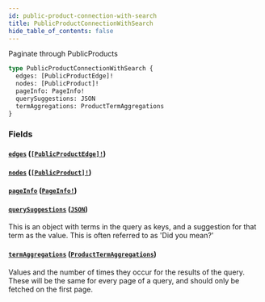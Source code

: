 ```yaml
---
id: public-product-connection-with-search
title: PublicProductConnectionWithSearch
hide_table_of_contents: false
---
```



Paginate through PublicProducts

```graphql
type PublicProductConnectionWithSearch {
  edges: [PublicProductEdge]!
  nodes: [PublicProduct]!
  pageInfo: PageInfo!
  querySuggestions: JSON
  termAggregations: ProductTermAggregations
}
```


### Fields

#### [`edges`](#) ([`[PublicProductEdge]!`](/developers/demandhq-apis/storefront-api/graphql/reference/objects/public-product-edge))




#### [`nodes`](#) ([`[PublicProduct]!`](/developers/demandhq-apis/storefront-api/graphql/reference/objects/public-product))




#### [`pageInfo`](#) ([`PageInfo!`](/developers/demandhq-apis/storefront-api/graphql/reference/objects/page-info))




#### [`querySuggestions`](#) ([`JSON`](/developers/demandhq-apis/storefront-api/graphql/reference/scalars/json))

This is an object with terms in the query as keys, and a suggestion for that
term as the value. This is often referred to as 'Did you mean?'


#### [`termAggregations`](#) ([`ProductTermAggregations`](/developers/demandhq-apis/storefront-api/graphql/reference/objects/product-term-aggregations))

Values and the number of times they occur for the results of the query. These
will be the same for every page of a query, and should only be fetched on the first page.




